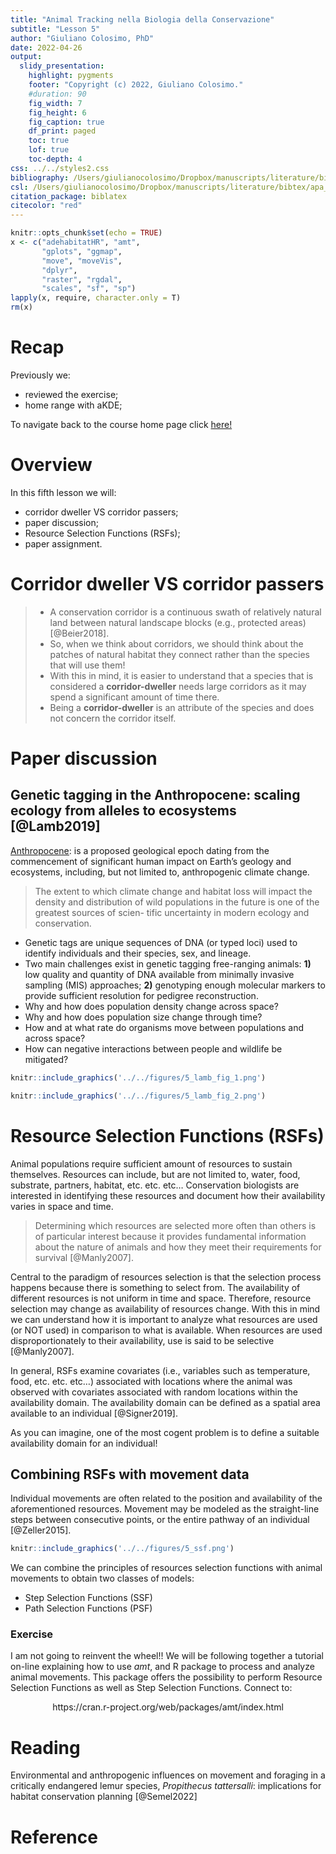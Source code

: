 ```yaml
---
title: "Animal Tracking nella Biologia della Conservazione"
subtitle: "Lesson 5"
author: "Giuliano Colosimo, PhD"
date: 2022-04-26
output:
  slidy_presentation:
    highlight: pygments
    footer: "Copyright (c) 2022, Giuliano Colosimo." 
    #duration: 90
    fig_width: 7
    fig_height: 6
    fig_caption: true
    df_print: paged
    toc: true
    lof: true
    toc-depth: 4
css: ../../styles2.css
bibliography: /Users/giulianocolosimo/Dropbox/manuscripts/literature/bibtex/comprehensive_database.bib
csl: /Users/giulianocolosimo/Dropbox/manuscripts/literature/bibtex/apa_5th_edition.csl
citation_package: biblatex
citecolor: "red"
---
```


```r
knitr::opts_chunk$set(echo = TRUE)
x <- c("adehabitatHR", "amt",
       "gplots", "ggmap", 
       "move", "moveVis",
       "dplyr",
       "raster", "rgdal",
       "scales", "sf", "sp")
lapply(x, require, character.only = T)
rm(x)
```

# Recap

Previously we:

- reviewed the exercise;
- home range with aKDE;

To navigate back to the course home page click [here!](https://giulianocolosimo.github.io/anmtbc_2022/)

# Overview

In this fifth lesson we will:

- corridor dweller VS corridor passers;
- paper discussion;
- Resource Selection Functions (RSFs);
- paper assignment.

# Corridor dweller VS corridor passers 

>- A conservation corridor is a continuous swath of relatively natural land between natural landscape blocks (e.g., protected areas) [@Beier2018].
>- So, when we think about corridors, we should think about the patches of natural habitat they connect rather than the species that will use them! 
>- With this in mind, it is easier to understand that a species that is considered a  **corridor-dweller** needs large corridors as it may spend a significant amount of time there.
>- Being a **corridor-dweller** is an attribute of the species and does not concern the corridor itself.

# Paper discussion

## Genetic tagging in the Anthropocene: scaling ecology from alleles to ecosystems [@Lamb2019]

<span class="underline">[Anthropocene](https://en.wikipedia.org/wiki/Anthropocene)</span>: is a proposed geological epoch dating from the commencement of significant human impact on Earth's geology and ecosystems, including, but not limited to, anthropogenic climate change.

>The extent to which climate change and habitat loss will impact the density and distribution of wild populations in the future is one of the greatest sources of scien- tific uncertainty in modern ecology and conservation.

- Genetic tags are unique sequences of DNA (or typed loci) used to identify individuals and their species, sex, and lineage.
- Two main challenges exist in genetic tagging free-ranging animals: **1)** low quality and quantity of DNA available from minimally invasive sampling (MIS) approaches; **2)** genotyping enough molecular markers to provide sufficient resolution for pedigree reconstruction.
- Why and how does population density change across space?
- Why and how does population size change through time?
- How and at what rate do organisms move between populations and across space?
- How can negative interactions between people and wildlife be mitigated?

```r
knitr::include_graphics('../../figures/5_lamb_fig_1.png')
```

```r
knitr::include_graphics('../../figures/5_lamb_fig_2.png')
```

# Resource Selection Functions (RSFs)

Animal populations require sufficient amount of resources to sustain themselves. Resources can include, but are not limited to, water, food, substrate, partners, habitat, etc. etc. etc... Conservation biologists are interested in identifying these resources and document how their availability varies in space and time. 

>Determining which resources are selected more often than others is of particular interest because it provides fundamental information about the nature of animals and how they meet their requirements for survival [@Manly2007].

Central to the paradigm of resources selection is that the selection process happens because there is something to select from. The availability of different resources is not uniform in time and space. Therefore, resource selection may change as availability of resources change. With this in mind we can understand how it is important to analyze what resources are used (or NOT used) in comparison to what is available. When resources are used disproportionately to their availability, use is said to be selective [@Manly2007].

In general, RSFs examine covariates (i.e., variables such as temperature, food, etc. etc. etc...) associated with locations where the animal was observed with covariates associated with random locations within the availability domain. The availability domain can be defined as a spatial area available to an individual [@Signer2019].

As you can imagine, one of the most cogent problem is to define a suitable availability domain for an individual!

## Combining RSFs with movement data

Individual movements are often related to the position and availability of the aforementioned resources. Movement may be modeled as the straight-line steps between consecutive points, or the entire pathway of an individual [@Zeller2015].

```r
knitr::include_graphics('../../figures/5_ssf.png')
```

We can combine the principles of resources selection functions with animal movements to obtain two classes of models:

- Step Selection Functions (SSF) 
- Path Selection Functions (PSF)

### Exercise

I am not going to reinvent the wheel!! We will be following together a tutorial on-line explaining how to use *amt*, and R package to process and analyze animal movements. This package offers the possibility to perform Resource Selection Functions as well as Step Selection Functions. Connect to:

<center>https://cran.r-project.org/web/packages/amt/index.html</center>

# Reading

Environmental and anthropogenic influences on movement and foraging in a critically endangered lemur species, *Propithecus tattersalli*: implications for habitat conservation planning [@Semel2022]

# Reference
